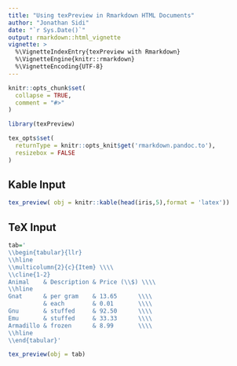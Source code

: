 ```yaml
---
title: "Using texPreview in Rmarkdown HTML Documents"
author: "Jonathan Sidi"
date: "`r Sys.Date()`"
output: rmarkdown::html_vignette
vignette: >
  %\VignetteIndexEntry{texPreview with Rmarkdown}
  %\VignetteEngine{knitr::rmarkdown}
  %\VignetteEncoding{UTF-8}
---
```


```r
knitr::opts_chunk$set(
  collapse = TRUE,
  comment = "#>"
)
```

```r
library(texPreview)

tex_opts$set(
  returnType = knitr::opts_knit$get('rmarkdown.pandoc.to'),
  resizebox = FALSE  
)

```

## Kable Input

```r
tex_preview( obj = knitr::kable(head(iris,5),format = 'latex'))

```

## TeX Input

```r
tab='
\\begin{tabular}{llr}
\\hline
\\multicolumn{2}{c}{Item} \\\\
\\cline{1-2}
Animal    & Description & Price (\\$) \\\\
\\hline
Gnat      & per gram    & 13.65      \\\\
          & each        & 0.01       \\\\
Gnu       & stuffed     & 92.50      \\\\
Emu       & stuffed     & 33.33      \\\\
Armadillo & frozen      & 8.99       \\\\
\\hline
\\end{tabular}'

tex_preview(obj = tab)

```